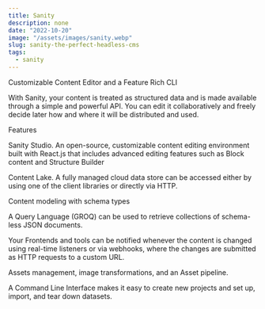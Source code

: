 ```yaml
---
title: Sanity
description: none
date: "2022-10-20"
image: "/assets/images/sanity.webp"
slug: sanity-the-perfect-headless-cms
tags: 
  - sanity
---
```

Customizable Content Editor and a Feature Rich CLI

With Sanity, your content is treated as structured data and is made available through a simple and powerful API. You can edit it collaboratively and freely decide later how and where it will be distributed and used.

Features

Sanity Studio. An open-source, customizable content editing environment built with React.js that includes advanced editing features such as Block content and Structure Builder

Content Lake. A fully managed cloud data store can be accessed either by using one of the client libraries or directly via HTTP.

Content modeling with schema types

A Query Language (GROQ) can be used to retrieve collections of schema-less JSON documents.

Your Frontends and tools can be notified whenever the content is changed using real-time listeners or via webhooks, where the changes are submitted as HTTP requests to a custom URL.

Assets management, image transformations, and an Asset pipeline.

A Command Line Interface makes it easy to create new projects and set up, import, and tear down datasets.